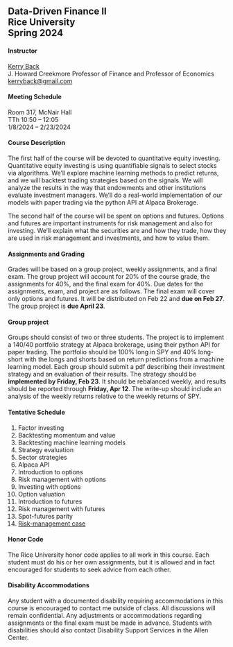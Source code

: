 ## Data-Driven Finance II<br>Rice University <br>Spring 2024


#### Instructor

[Kerry Back](http://kerryback.com)
<br>
J. Howard Creekmore Professor of Finance and Professor of Economics<br>
<a href="mailto:kerryback@gmail.com">kerryback@gmail.com</a>

#### Meeting Schedule

Room 317, McNair Hall<br>
TTh 10:50 -- 12:05<br>
1/8/2024 -- 2/23/2024

#### Course Description

The first half of the course will be devoted to quantitative equity investing.  Quantitative equity investing is using quantifiable signals to select stocks via algorithms.  We'll explore machine learning methods to predict returns, and we will backtest trading strategies based on the signals.  We will analyze the results in the way that endowments and other institutions evaluate investment managers.  We'll do a real-world implementation of our models with paper trading via the python API at Alpaca Brokerage.

The second half of the course will be spent on options and futures.  Options and futures are important instruments for risk management and also for investing.  We'll explain what the securities are and how they trade, how they are used in risk management and investments, and how to value them.  

#### Assignments and Grading

Grades will be based on a group project, weekly assignments, and a final exam.  The group project will account for 20% of the course grade, the assignments for 40%, and the final exam for 40%.  Due dates for the assignments, exam, and project are as follows.  The final exam will cover only options and futures.  It will be distributed on Feb 22 and **due on Feb 27**.  The group project is **due April 23**.


#### Group project

Groups should consist of two or three students.  The project is to implement a 140/40 portfolio strategy at Alpaca brokerage, using their python API for paper trading.  The portfolio should be 100% long in SPY and 40% long-short with the longs and shorts based on return predictions from a machine learning model.  Each group should submit a pdf describing their investment strategy and an evaluation of their results.  The strategy should be **implemented by Friday, Feb 23**.  It should be rebalanced weekly, and results should be reported through **Friday, Apr 12**.  The write-up should include an analysis of the weekly returns relative to the weekly returns of SPY.  

#### Tentative Schedule

1. Factor investing
2. Backtesting momentum and value
3. Backtesting machine learning models
4. Strategy evaluation
5. Sector strategies
6. Alpaca API
7. Introduction to options
8. Risk management with options
9. Investing with options
10. Option valuation
11. Introduction to futures
12. Risk management with futures
13. Spot-futures parity
14. [Risk-management case](https://hbsp.harvard.edu/import/1121177)

#### Honor Code

The Rice University honor code applies to all work in this course.  Each student must do his or her own assignments, but it is allowed and in fact encouraged for students to seek advice from each other. 

#### Disability Accommodations

Any student with a documented disability requiring accommodations in this course is encouraged to
contact me outside of class. All discussions will remain confidential. Any adjustments or accommodations
regarding assignments or the final exam must be made in advance. Students with disabilities
should also contact Disability Support Services in the Allen Center.








